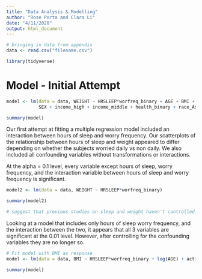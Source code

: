 ```yaml
---
title: "Data Analysis & Modelling"
author: "Rose Porta and Clara Li"
date: "4/11/2020"
output: html_document
---
```


```r
# bringing in data from appendix
data <- read.csv("filename.csv")

library(tidyverse)
```

# Model - Initial Attempt

```r
model <- lm(data = data, WEIGHT ~ HRSLEEP*worfreq_binary + AGE + BMI + activity_score + 
            SEX + income_high + income_middle + health_binary + race_Asian + race_black + race_na)

summary(model)
```

Our first attempt at fitting a multiple regression model included an interaction between hours of sleep and worry frequency. Our scatterplots of the relationship between hours of sleep and weight appeared to differ depending on whether the subjects worried daily vs non daily. We also included all confounding variables without transformations or interactions.

At the alpha = 0.1 level, every variable except hours of sleep, worry frequency, and the interaction variable between hours of sleep and worry frequency is significant.

```r
model2 <- lm(data = data, WEIGHT ~ HRSLEEP*worfreq_binary)

summary(model2)

# suggest that previous studies on sleep and weight haven't controlled enough for confounding variables?
```

Looking at a model that includes only hours of sleep worry frequency, and the interaction between the two, it appears that all 3 variables are significant at the 0.01 level. However, after controlling for the confounding variables they are no longer so.

```r
# Fit model with BMI as response
model <- lm(data = data, BMI ~ HRSLEEP*worfreq_binary + log(AGE) + activity_score + SEX + income_high + income_middle + health_binary + race_asian + race_black + race_na)

summary(model)
```

